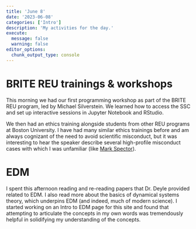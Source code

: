 ```yaml
---
title: 'June 8'
date: '2023-06-08'
categories: ['Intro']
description: 'My activities for the day.'
execute: 
  message: false
  warning: false
editor_options: 
  chunk_output_type: console
---
```


# BRITE REU trainings & workshops
This morning we had our first programming workshop as part of the BRITE REU program, led by Michael Silverstein. We learned how to access the SSC and set up interactive sessions in Jupyter Notebook and RStudio.

We then had an ethics training alongside students from other REU programs at Boston University. I have had many similar ethics trainings before and am always cognizant of the need to avoid scientific misconduct, but it was interesting to hear the speaker describe several high-profile misconduct cases with which I was unfamiliar (like [Mark Spector](https://www.thecrimson.com/article/1981/10/3/cornell-researcher-quits-over-false-cancer/)).

# EDM
I spent this afternoon reading and re-reading papers that Dr. Deyle provided related to EDM. I also read more about the basics of dynamical systems theory, which underpins EDM (and indeed, much of modern science). I started working on an Intro to EDM page for this site and found that attempting to articulate the concepts in my own words was tremendously helpful in solidifying my understanding of the concepts.